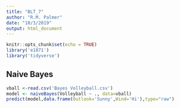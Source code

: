 ```yaml
---
title: "BLT_7"
author: "R.M. Palmer"
date: "10/3/2019"
output: html_document
---
```


```r
knitr::opts_chunk$set(echo = TRUE)
library('e1071')
library('tidyverse')
```

## Naive Bayes

```r
vball <-read.csv('Bayes Volleyball.csv')
model <- naiveBayes(Volleyball ~ ., data=vball) 
predict(model,data.frame(Outlook='Sunny',Wind='Hi'),type="raw")
```